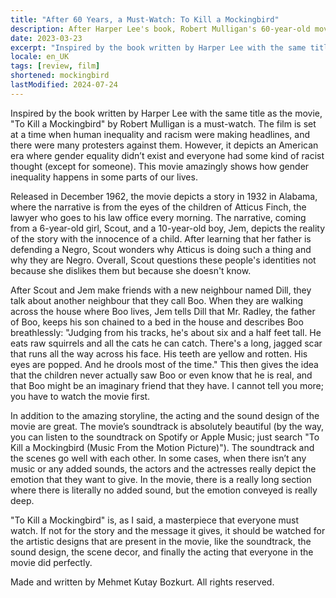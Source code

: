 ```yaml
---
title: "After 60 Years, a Must-Watch: To Kill a Mockingbird"
description: After Harper Lee's book, Robert Mulligan's 60-year-old movie is a showpiece that everyone must watch.
date: 2023-03-23
excerpt: "Inspired by the book written by Harper Lee with the same title as the movie, \"To Kill a Mockingbird\" by Robert Mulligan is a must-watch. The film is set at a time when human inequality and racism were making headlines, and there were many protesters against them. However, it depicts an American era where gender equality didn’t exist and everyone had some kind of racist thought (except for someone). This movie amazingly shows how gender inequality happens in some parts of our lives."
locale: en_UK
tags: [review, film]
shortened: mockingbird
lastModified: 2024-07-24
---
```

Inspired by the book written by Harper Lee with the same title as the movie, "To Kill a Mockingbird" by Robert Mulligan is a must-watch. The film is set at a time when human inequality and racism were making headlines, and there were many protesters against them. However, it depicts an American era where gender equality didn’t exist and everyone had some kind of racist thought (except for someone). This movie amazingly shows how gender inequality happens in some parts of our lives.

Released in December 1962, the movie depicts a story in 1932 in Alabama, where the narrative is from the eyes of the children of Atticus Finch, the lawyer who goes to his law office every morning. The narrative, coming from a 6-year-old girl, Scout, and a 10-year-old boy, Jem, depicts the reality of the story with the innocence of a child. After learning that her father is defending a Negro, Scout wonders why Atticus is doing such a thing and why they are Negro. Overall, Scout questions these people's identities not because she dislikes them but because she doesn't know.

After Scout and Jem make friends with a new neighbour named Dill, they talk about another neighbour that they call Boo. When they are walking across the house where Boo lives, Jem tells Dill that Mr. Radley, the father of Boo, keeps his son chained to a bed in the house and describes Boo breathlessly: "Judging from his tracks, he's about six and a half feet tall. He eats raw squirrels and all the cats he can catch. There's a long, jagged scar that runs all the way across his face. His teeth are yellow and rotten. His eyes are popped. And he drools most of the time." This then gives the idea that the children never actually saw Boo or even know that he is real, and that Boo might be an imaginary friend that they have. I cannot tell you more; you have to watch the movie first.

In addition to the amazing storyline, the acting and the sound design of the movie are great. The movie’s soundtrack is absolutely beautiful (by the way, you can listen to the soundtrack on Spotify or Apple Music; just search "To Kill a Mockingbird (Music From the Motion Picture)"). The soundtrack and the scenes go well with each other. In some cases, when there isn’t any music or any added sounds, the actors and the actresses really depict the emotion that they want to give. In the movie, there is a really long section where there is literally no added sound, but the emotion conveyed is really deep.

"To Kill a Mockingbird" is, as I said, a masterpiece that everyone must watch. If not for the story and the message it gives, it should be watched for the artistic designs that are present in the movie, like the soundtrack, the sound design, the scene decor, and finally the acting that everyone in the movie did perfectly.

Made and written by Mehmet Kutay Bozkurt. All rights reserved.